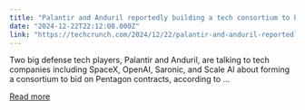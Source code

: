 ```yaml
---
title: "Palantir and Anduril reportedly building a tech consortium to bid on defense contracts"
date: "2024-12-22T22:12:08.000Z"
link: "https://techcrunch.com/2024/12/22/palantir-and-anduril-reportedly-building-a-tech-consortium-to-bid-on-defense-contracts/"
---
```


Two big defense tech players, Palantir and Anduril, are talking to tech companies including SpaceX, OpenAI, Saronic, and Scale AI about forming a consortium to bid on Pentagon contracts, according to ...

[Read more](https://techcrunch.com/2024/12/22/palantir-and-anduril-reportedly-building-a-tech-consortium-to-bid-on-defense-contracts/)
